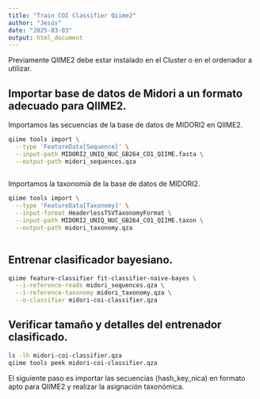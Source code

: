 ```yaml
---
title: "Train COI Classifier Qiime2"
author: "Jesús"
date: "2025-03-03"
output: html_document
---
```


Previamente QIIME2 debe estar instalado en el Cluster o en el ordenador a utilizar.

## Importar base de datos de Midori a un formato adecuado para QIIME2.

Importamos las secuencias de la base de datos de MIDORI2 en QIIME2.
```bash

qiime tools import \
  --type 'FeatureData[Sequence]' \
  --input-path MIDORI2_UNIQ_NUC_GB264_CO1_QIIME.fasta \
  --output-path midori_sequences.qza
  
```

Importamos la taxonomía de la base de datos de MIDORI2.

```bash

qiime tools import \
  --type 'FeatureData[Taxonomy]' \
  --input-format HeaderlessTSVTaxonomyFormat \
  --input-path MIDORI2_UNIQ_NUC_GB264_CO1_QIIME.taxon \
  --output-path midori_taxonomy.qza
  
```

## Entrenar clasificador bayesiano.

```bash

qiime feature-classifier fit-classifier-naive-bayes \
  --i-reference-reads midori_sequences.qza \
  --i-reference-taxonomy midori_taxonomy.qza \
  --o-classifier midori-coi-classifier.qza

```

## Verificar tamaño y detalles del entrenador clasificado.

```bash

ls -lh midori-coi-classifier.qza
qiime tools peek midori-coi-classifier.qza

```

El siguiente paso es importar las secuencias (hash_key_nica) en formato apto para QIIME2 y realizar la asignación taxonómica.




